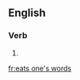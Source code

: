 ==English==

===Verb===
{{head|en}}

# {{en-third-person singular of|eat one's words}}

[[fr:eats one's words]]